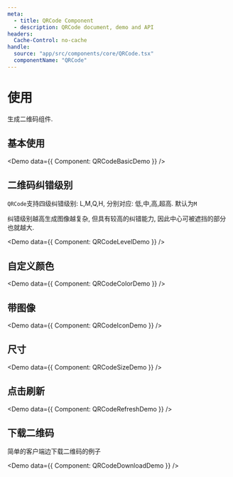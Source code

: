```yaml
---
meta:
  - title: QRCode Component
  - description: QRCode document, demo and API
headers:
  Cache-Control: no-cache
handle:
  source: "app/src/components/core/QRCode.tsx"
  componentName: "QRCode"
---
```



# 使用

生成二维码组件.

## 基本使用

<Demo data={{ Component: QRCodeBasicDemo }} />

## 二维码纠错级别

`QRCode`支持四级纠错级别: L,M,Q,H, 分别对应: 低,中,高,超高. 默认为`M`

纠错级别越高生成图像越复杂, 但具有较高的纠错能力, 因此中心可被遮挡的部分也就越大.

<Demo data={{ Component: QRCodeLevelDemo }} />

## 自定义颜色

<Demo data={{ Component: QRCodeColorDemo }} />

## 带图像

<Demo data={{ Component: QRCodeIconDemo }} />

## 尺寸

<Demo data={{ Component: QRCodeSizeDemo }} />

## 点击刷新

<Demo data={{ Component: QRCodeRefreshDemo }} />

## 下载二维码

简单的客户端边下载二维码的例子

<Demo data={{ Component: QRCodeDownloadDemo }} />
